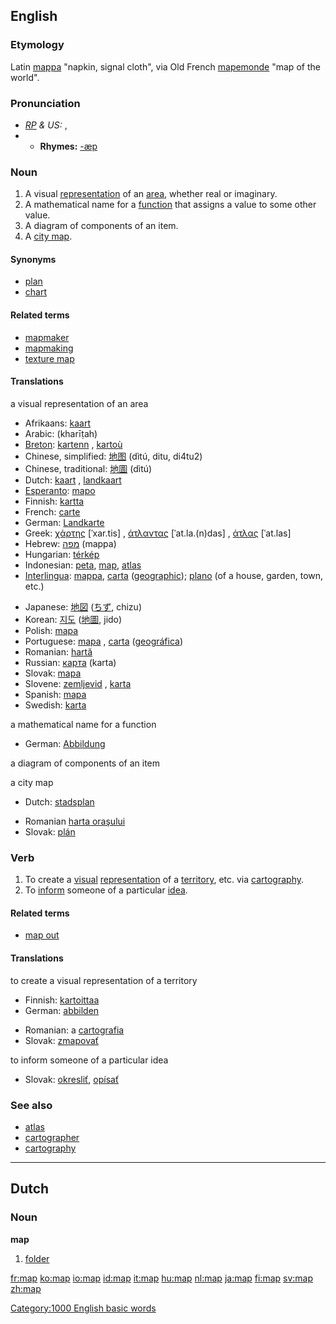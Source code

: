 ==English==

===Etymology===
Latin [[mappa]] "napkin, signal cloth", via Old French [[mapemonde]] "map of the world".

===Pronunciation===
* ''[[RP]] & US:'' {{IPA|/mæp/}}, {{SAMPA|/m{p/}}
*{{audio|en-us-map.ogg|Audio (US)}}
** '''Rhymes:''' [[Rhymes:English:-æp|-æp]]

===Noun===
{{wikipedia}}
{{en-noun}}

# A visual [[representation]] of an [[area]], whether real or imaginary.
# A mathematical name for a [[function]] that assigns a value to some other value.
# A diagram of components of an item.
# A [[city map]].

====Synonyms====
*[[plan]]
*[[chart]]

====Related terms====
*[[mapmaker]]
*[[mapmaking]]
*[[texture map]]

====Translations====
;a visual representation of an area
{{top}}
*Afrikaans: [[kaart]]
*Arabic: {{ARchar|[[خريطة]]}} (kharīṭah)
*[[Breton]]: [[kartenn]] {{f}}, [[kartoù]] {{p}}
*Chinese, simplified: [[地图]] (dìtú, ditu, di4tu2)
*Chinese, traditional: [[地圖]] (dìtú) 
*Dutch: [[kaart]] {{f}}, [[landkaart]] {{f}}
*[[Esperanto]]: [[mapo]]
*Finnish: [[kartta]]
*French: [[carte]] {{f}}
*German: [[Landkarte]] {{f}}
*Greek: [[χάρτης]] [ˈxar.tis] {{m}}, [[άτλαντας]] [ˈat.la.(n)das] {{m}}, [[άτλας]] [ˈat.las] {{m}}
*Hebrew: [[מפה]] (mappa)
*Hungarian: [[térkép]]
*Indonesian: [[peta]], [[#Indonesian|map]], [[atlas]]
*[[Interlingua]]: [[mappa]], [[carta]] ([[carta geographic|geographic]]); [[plano]] (of a house, garden, town, etc.)
{{mid}}
*Japanese: [[地図]] ([[ちず]], chizu)
*Korean: [[지도]] ([[地圖]], jido)
*Polish: [[mapa]] {{f}}
*Portuguese: [[mapa]] {{m}}, [[carta]] ([[carta geográfica|geográfica]]) {{f}}
*Romanian: [[hartă]] {{f}}
*Russian: [[карта]] {{f}} (karta)
*Slovak: [[mapa]] {{f}} 
*Slovene: [[zemljevid]] {{m}}, [[karta]] {{f}}
*Spanish: [[mapa]] {{m}}
*Swedish: [[karta]] {{c}}
{{bottom}}

;a mathematical name for a function
{{top}}
*German: [[Abbildung]] {{f}}
{{mid}}
{{bottom}}

;a diagram of components of an item
{{top}}
{{mid}}
{{bottom}}

;a city map
{{top}}
*Dutch: [[stadsplan]] {{n}}
{{mid}}
*Romanian [[harta oraşului]] {{f}}
*Slovak: [[plán]] {{m}}
{{bottom}}

===Verb===
{{en-verb|map|p|ed}}

# To create a [[visual]] [[representation]] of a [[territory]], etc. via [[cartography]].
# To [[inform]] someone of a particular [[idea]].

====Related terms====
*[[map out]]

====Translations====
;to create a visual representation of a territory
{{top}}
*Finnish: [[kartoittaa]]
*German: [[abbilden]]
{{mid}}
*Romanian: a [[cartografia]]
*Slovak: [[zmapovať]]
{{bottom}}

;to inform someone of a particular idea
{{top}}
{{mid}}
*Slovak: [[okresliť]], [[opísať]] 
{{bottom}}

===See also===
*[[atlas]]
*[[cartographer]]
*[[cartography]]

----
==Dutch==

===Noun===
'''map''' {{f}}
# [[folder]]


[[Category:1000 English basic words]]

[[fr:map]]
[[ko:map]]
[[io:map]]
[[id:map]]
[[it:map]]
[[hu:map]]
[[nl:map]]
[[ja:map]]
[[fi:map]]
[[sv:map]]
[[zh:map]]